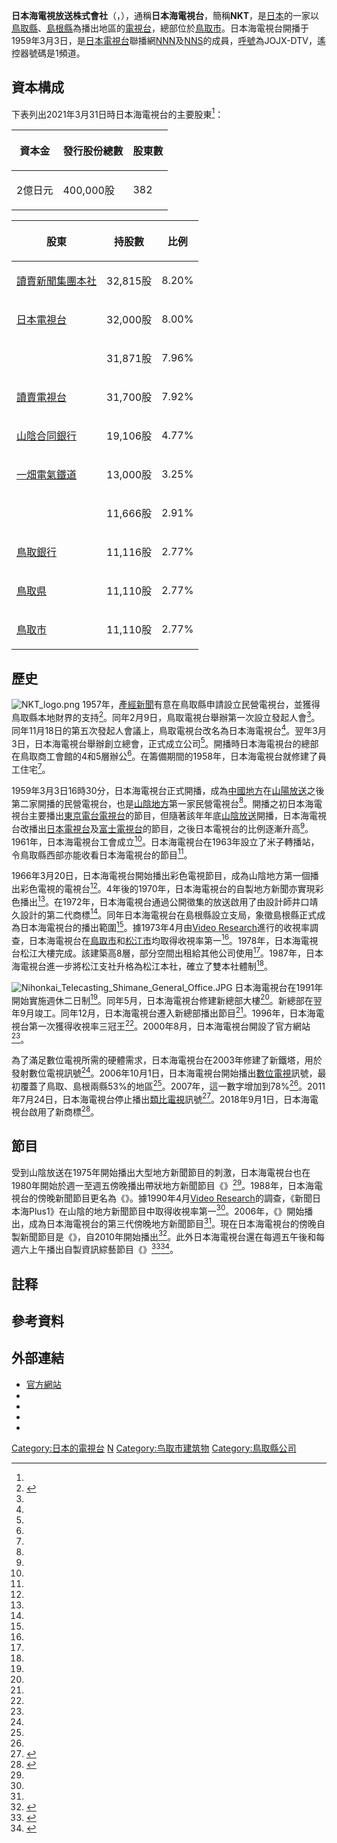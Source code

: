 {{Infobox company 
| name = 日本海電視放送株式會社
| name_en = NIHONKAI TELECASTING CO., LTD.
| logo = NKT logo 2018.png
| logo_size =
| logo_caption = 
| image = Nihonkai Telecasting.JPG
| image_size = 
| image_caption = 日本海電視台總部
| type = [[股份公司|股份公司]]
| trading_name = NKT、日本海電視台
| native_name = 日本海テレビジョン放送株式会社
| native_name_lang = ja
| traded_as = 
| local_code_name = JP
| local_code = 9270001000567
| abbreviated_name = 
| foundation   = 1958年3月3日
| location     = {{JPN}} 〒680-8572<br />[[鳥取縣|鳥取縣]][[鳥取市|鳥取市]]田園町4丁目360番地<ref name="gaiyo">{{cite web|url=https://www.nkt-tv.co.jp/annai/|script-title=ja:会社案内|accessdate=2020-08-27|publisher={{lang|ja|日本海テレビ}}|language=ja|deadurl=no|archive-date=2020-05-18|archive-url=https://web.archive.org/web/20200518165446/https://www.nkt-tv.co.jp/annai/}}</ref>
| zip_code     = 
| telephone_no = +81 857-27-2111
| founder = 
| key_people   = [[董事總經理|代表取締役]][[董事長|會長]]：真鍋和彥<br />代表取締役[[總經理|社長]]：田口晃也
| industry = 基於放送法的廣播電視業
| products = 
| assets = 155億4,764萬8,203日圓（2021年3月底止）<ref name="nenkan2021">{{cite book |author={{lang|ja|日本民間放送連盟}}|script-title=ja:『日本民間放送年鑑 2021』 |year=2021 |publisher={{lang|ja|コーケン出版}} |location=東京都 |isbn=9784990809065}}{{ja}}</ref>{{rp|408}}
| equity = 122億7,755萬8,028日圓（2021年3月底止）<ref name="nenkan2021"></ref>{{rp|408}}
| capital  = 2億[[日圓|日圓]]<ref name="gaiyo"></ref>
| revenue  = 50億9,102萬日圓（2021年3月底止）<ref name="rikunavi">{{cite web|url=https://job.rikunabi.com/2022/company/r634181071/|script-title=ja:日本海テレビジョン放送株式会社|accessdate=2021-11-10|publisher={{lang|ja|リクナビ2022}}|language=ja|deadurl=no|archive-date=2021-11-10|archive-url=https://web.archive.org/web/20211110114123/https://job.rikunabi.com/2022/company/r634181071/}}</ref>
| operating_income   =
| net_income         = 
| market_value       =
| num_employees      = 97人<ref name="rikunavi"></ref>
| P/E ratio          =
| earnings per share =
| Net asset value    =
| accounting_period  = 每年3月31日
| major_shareholder = [[讀賣新聞集團本社|讀賣新聞集團本社]] <br/>[[日本電視台|日本電視台]] 
| subsid = 日本海電視台服務（{{lang|ja|株式会社日本海テレビサービス}}） 
| homepage = {{url|https://www.nkt-tv.co.jp/}}
| footnotes = 
| width = 335px
}}
{{頻道資訊
| 頻道名稱 = 日本海電視台<br/>{{lang|ja|日本海テレビジョン放送}}<br/>JOJX-DTV
| 頻道圖片檔案 =  <!--上方已有，此略-->
| 頻道圖片尺寸 = 
| 頻道圖片名稱 = 
| 所屬國家 = {{JPN}}
| 總部所在 = {{JPN}} 〒680-8572<br />[[鳥取縣|鳥取縣]][[鳥取市|鳥取市]]田園町4丁目360番地
| 播放地區 = [[鳥取縣|鳥取縣]]、[[島根縣|島根縣]]
| 開播日期 = 1959年3月3日
| 停播日期 = 
| 頻道類別 = 數位電視
| 視頻格式 = '''數位電視'''<br/>識別訊號：JOJX-DTV
| 收視率 = 
| 收視率調查時間 = 
| 收視率資料來源 = 
| 頻道口號 = 
| 擁有者 = 日本海電視放送株式會社
| 持股者 = 
| 前頻道名稱 = 
| 被取代名稱 = 
| 集團其他頻道 = 
| 重播服務頻道 = 
| 頻道官方網站 = https://www.nkt-tv.co.jp/
| 備註 =
| 無線電視供應商01 = 觀眾自行接收（數位電視）
| 無線電視頻道數01 = 38頻道（鳥取）<br/>遙控器代表數字：1
|}}
'''日本海電視放送株式會社'''（{{jpn|j=日本海テレビジョン放送株式会社|hg=にほんかいテレビジョンほうそう|rm=Nihonkai Terebijon Hōsō|f=y}}，{{lang-en|NIHONKAI TELECASTING CO., LTD.}}），通稱'''日本海電視台'''，簡稱'''NKT'''，是[[日本|日本]]的一家以[[鳥取縣|鳥取縣]]、[[島根縣|島根縣]]為播出地區的[[電視台|電視台]]，總部位於[[鳥取市|鳥取市]]。日本海電視台開播于1959年3月3日，是[[日本電視台|日本電視台]]聯播網[[日本新聞網_(日本電視台)|NNN]]及[[日本電視網協議會|NNS]]的成員，[[無線電台呼號|呼號]]為JOJX-DTV，遙控器號碼是1頻道。
== 資本構成 ==
下表列出2021年3月31日時日本海電視台的主要股東<ref name="nenkan2021"></ref>{{rp|407-408}}：
{| class="wikitable" style="text-align:right;"
! 資本金 !! 發行股份總數 !! 股東數
|-
| 2億日元 || 400,000股 || 382
|}
{| class="wikitable"
|-
! 股東 !! 持股數 !! 比例
|-
| [[讀賣新聞集團本社|讀賣新聞集團本社]] || 32,815股 || 8.20%
|-
| [[日本電視台|日本電視台]] || 32,000股 || 8.00%
|-
| {{link-ja|日之丸總本社|日ノ丸総本社}} || 31,871股 || 7.96%
|-
| [[讀賣電視台|讀賣電視台]] || 31,700股 || 7.92%
|-
| [[山陰合同銀行|山陰合同銀行]] || 19,106股 || 4.77%
|-
| [[一畑電氣鐵道|一畑電氣鐵道]] || 13,000股 || 3.25%
|-
| {{link-ja|日之丸汽車|日ノ丸自動車}} || 11,666股 || 2.91%
|-
| [[鳥取銀行|鳥取銀行]] || 11,116股 || 2.77%
|-
| [[鳥取県|鳥取県]] || 11,110股 || 2.77%
|-
| [[鳥取市|鳥取市]] || 11,110股 || 2.77%
|}

==歷史==
[[File:NKT_logo.png|thumb]]
1957年，[[產經新聞|產經新聞]]有意在鳥取縣申請設立民營電視台，並獲得鳥取縣本地財界的支持<ref name="shashi50">{{cite book |author={{lang|ja|50年史編集委員会}}|script-title=ja:『日本海テレビのあゆみ : 開局50周年記念』 |year=2009 |publisher={{lang|ja|日本海テレビジョン放送}} |location=鳥取縣 |isbn=}}{{NCID|BB02875653}}{{ja}}</ref>{{rp|22-23}}。同年2月9日，鳥取電視台舉辦第一次設立發起人會<ref name="shashi50"></ref>{{rp|25}}。同年11月18日的第五次發起人會議上，鳥取電視台改名為日本海電視台<ref name="shashi50"></ref>{{rp|26}}。翌年3月3日，日本海電視台舉辦創立總會，正式成立公司<ref name="shashi50"></ref>{{rp|27}}。開播時日本海電視台的總部在鳥取商工會館的4和5層辦公<ref name="shashi50"></ref>{{rp|30}}。在籌備期間的1958年，日本海電視台就修建了員工住宅<ref name="shashi50"></ref>{{rp|31}}。

1959年3月3日16時30分，日本海電視台正式開播，成為[[中國地方|中國地方]]在[[山陽放送|山陽放送]]之後第二家開播的民營電視台，也是[[山陰地方|山陰地方]]第一家民營電視台<ref name="shashi50"></ref>{{rp|30}}。開播之初日本海電視台主要播出[[TBS電視台|東京電台電視台]]的節目，但隨著該年年底[[山陰放送|山陰放送]]開播，日本海電視台改播出[[日本電視台|日本電視台]]及[[富士電視台|富士電視台]]的節目，之後日本電視台的比例逐漸升高<ref name="shashi50"></ref>{{rp|30}}。1961年，日本海電視台工會成立<ref name="shashi50"></ref>{{rp|31}}。日本海電視台在1963年設立了米子轉播站，令鳥取縣西部亦能收看日本海電視台的節目<ref name="shashi50"></ref>{{rp|32}}。

1966年3月20日，日本海電視台開始播出彩色電視節目，成為山陰地方第一個播出彩色電視的電視台<ref name="shashi50"></ref>{{rp|35}}。4年後的1970年，日本海電視台的自製地方新聞亦實現彩色播出<ref name="shashi50"></ref>{{rp|39}}。在1972年，日本海電視台通過公開徵集的放送啟用了由設計師井口靖久設計的第二代商標<ref name="shashi50"></ref>{{rp|41}}。同年日本海電視台在島根縣設立支局，象徵島根縣正式成為日本海電視台的播出範圍<ref name="shashi50"></ref>{{rp|41}}。據1973年4月由[[Video_Research|Video Research]]進行的收視率調查，日本海電視台在[[鳥取市|鳥取市]]和[[松江市|松江市]]均取得收視率第一<ref name="shashi50"></ref>{{rp|42}}。1978年，日本海電視台松江大樓完成。該建築高8層，部分空間出租給其他公司使用<ref name="shashi50"></ref>{{rp|42}}。1987年，日本海電視台進一步將松江支社升格為松江本社，確立了雙本社體制<ref name="shashi50"></ref>{{rp|56}}。
 
[[File:Nihonkai_Telecasting_Shimane_General_Office.JPG|thumb]]
日本海電視台在1991年開始實施週休二日制<ref name="shashi50"></ref>{{rp|63}}。同年5月，日本海電視台修建新總部大樓<ref name="shashi50"></ref>{{rp|62}}。新總部在翌年9月竣工。同年12月，日本海電視台遷入新總部播出節目<ref name="shashi50"></ref>{{rp|64}}。1996年，日本海電視台第一次獲得收視率三冠王{{efn|「三冠」指全日（6:00-24:00）、黃金時間（19:00-22:00）、晚間時段（19:00-23:00）三個時段皆獲得收視率第一。}}<ref name="shashi50"></ref>{{rp|73}}。2000年8月，日本海電視台開設了官方網站<ref name="shashi50"></ref>{{rp|81}}。

為了滿足數位電視所需的硬體需求，日本海電視台在2003年修建了新鐵塔，用於發射數位電視訊號<ref name="shashi50"></ref>{{rp|86}}。2006年10月1日，日本海電視台開始播出[[數位電視|數位電視]]訊號，最初覆蓋了鳥取、島根兩縣53%的地區<ref name="shashi50"></ref>{{rp|92-93}}。2007年，這一數字增加到78%<ref name="shashi50"></ref>{{rp|94}}。2011年7月24日，日本海電視台停止播出[[類比電視|類比電視]]訊號<ref>{{cite web|url=https://www.pref.tottori.lg.jp/31377.htm|script-title=ja:鳥取県における地デジ情報|accessdate=2020-08-27|publisher={{lang|ja|鳥取県}}|language=ja|deadurl=no|archive-date=2014-04-14|archive-url=https://web.archive.org/web/20140414111218/http://www.pref.tottori.lg.jp/31377.htm}}</ref>。2018年9月1日，日本海電視台啟用了新商標<ref>{{cite web|url=https://www.nkt-tv.co.jp/info/PressRelease_180901.pdf|script-title=ja:日本海テレビ ロゴマーク刷新|accessdate=2020-08-27|publisher={{lang|ja|日本海テレビ}}|language=ja|deadurl=no|archive-date=2018-09-01|archive-url=https://web.archive.org/web/20180901114939/https://www.nkt-tv.co.jp/info/PressRelease_180901.pdf}}</ref>。

==節目==
受到山陰放送在1975年開始播出大型地方新聞節目的刺激，日本海電視台也在1980年開始於週一至週五傍晚播出帶狀地方新聞節目《{{link-ja|日本海廣角新聞|ワイドニュース日本海}}》<ref name="shashi50"></ref>{{rp|50}}。1988年，日本海電視台的傍晚新聞節目更名為《{{link-ja|新聞日本海Plus1|ニュース日本海プラス1}}》。據1990年4月[[Video_Research|Video Research]]的調查，《新聞日本海Plus1》在山陰的地方新聞節目中取得收視率第一<ref name="shashi50"></ref>{{rp|61}}。2006年，《{{link-ja|新聞RealTime日本海|Newsリアルタイム日本海}}》開始播出，成為日本海電視台的第三代傍晚地方新聞節目<ref name="shashi50"></ref>{{rp|93}}。現在日本海電視台的傍晚自製新聞節目是《{{link-ja|新聞every日本海|ニュースevery日本海}}》，自2010年開始播出<ref>{{cite web|url=https://www.nkt-tv.co.jp/news_every/|script-title=ja:ニュースevery日本海|accessdate=2020-08-27|publisher={{lang|ja|日本海テレビ}}|language=ja|deadurl=no|archive-date=2019-06-09|archive-url=https://web.archive.org/web/20190609195534/https://www.nkt-tv.co.jp/news_every/}}</ref>。此外日本海電視台還在每週五午後和每週六上午播出自製資訊綜藝節目《{{link-ja|Spice!!|スパイス!!}}》<ref>{{cite web|url=https://www.nkt-tv.co.jp/spice_fri/|script-title=ja:金曜スパイス!!|accessdate=2020-08-27|publisher={{lang|ja|日本海テレビ}}|language=ja|deadurl=no|archive-date=2020-06-14|archive-url=https://web.archive.org/web/20200614012245/https://www.nkt-tv.co.jp/spice_fri/}}</ref><ref>{{cite web|url=https://www.nkt-tv.co.jp/spice/|script-title=ja:土曜スパイス!!|accessdate=2020-08-27|publisher={{lang|ja|日本海テレビ}}|language=ja|deadurl=no|archive-date=2019-06-08|archive-url=https://web.archive.org/web/20190608043112/https://www.nkt-tv.co.jp/spice/}}</ref>。  

== 註释 ==
{{notelist|iger=}}

==參考資料==
{{reflist}}

== 外部連結 ==
{{commonscat|Nihonkai Telecasting}}
* [https://www.nkt-tv.co.jp/ 官方網站] {{Wayback|url=https://www.nkt-tv.co.jp/ |date=20220625235758 }}
* {{YouTube|user=NKT1CHANNEL|1ちゃん!日本海電視台}}
* {{Facebook|1ch.NKT|NKT 日本海電視台}}
* {{Instagram|1ch_nkt|日本海電視台}}
* {{Twitter|1ch_NKT|1ch.日本海電視台}}

{{NNN·NNS}}
{{Tv-chushikoku}}
[[Category:日本的電視台|Category:日本的電視台]]
[[Category:日本新聞網_(日本電視台)|N]]
[[Category:鸟取市建筑物|Category:鸟取市建筑物]]
[[Category:鳥取縣公司|Category:鳥取縣公司]]